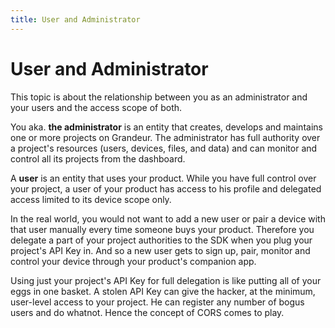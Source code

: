 ```yaml
---
title: User and Administrator
---
```


# User and Administrator

This topic is about the relationship between you as an administrator and your users and the access scope of both.

You aka. **the administrator** is an entity that creates, develops and maintains one or more projects on Grandeur. The administrator has full authority over a project's resources (users, devices, files, and data) and can monitor and control all its projects from the dashboard.

A **user** is an entity that uses your product. While you have full control over your project, a user of your product has access to his profile and delegated access limited to its device scope only.

In the real world, you would not want to add a new user or pair a device with that user manually every time someone buys your product. Therefore you delegate a part of your project authorities to the SDK when you plug your project's API Key in. And so a new user gets to sign up, pair, monitor and control your device through your product's companion app.

Using just your project's API Key for full delegation is like putting all of your eggs in one basket. A stolen API Key can give the hacker, at the minimum, user-level access to your project. He can register any number of bogus users and do whatnot. Hence the concept of CORS comes to play. 